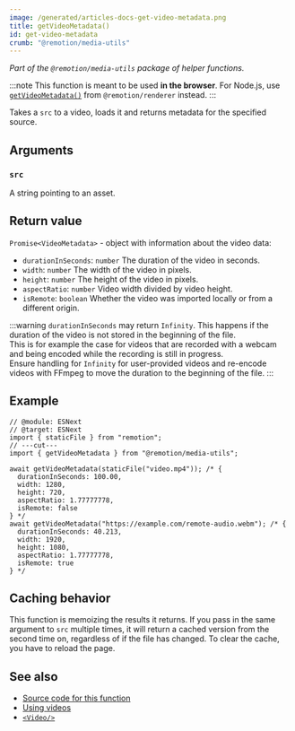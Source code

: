 ```yaml
---
image: /generated/articles-docs-get-video-metadata.png
title: getVideoMetadata()
id: get-video-metadata
crumb: "@remotion/media-utils"
---
```


_Part of the `@remotion/media-utils` package of helper functions._

:::note
This function is meant to be used **in the browser**. For Node.js, use [`getVideoMetadata()`](/docs/renderer/get-video-metadata) from `@remotion/renderer` instead.
:::

Takes a `src` to a video, loads it and returns metadata for the specified source.

## Arguments

### `src`

A string pointing to an asset.

## Return value

`Promise<VideoMetadata>` - object with information about the video data:

- `durationInSeconds`: `number` The duration of the video in seconds.
- `width`: `number` The width of the video in pixels.
- `height`: `number` The height of the video in pixels.
- `aspectRatio`: `number` Video width divided by video height.
- `isRemote`: `boolean` Whether the video was imported locally or from a different origin.

:::warning
`durationInSeconds` may return `Infinity`. This happens if the duration of the video is not stored in the beginning of the file.  
This is for example the case for videos that are recorded with a webcam and being encoded while the recording is still in progress.  
Ensure handling for `Infinity` for user-provided videos and re-encode videos with FFmpeg to move the duration to the beginning of the file.
:::

## Example

```tsx twoslash
// @module: ESNext
// @target: ESNext
import { staticFile } from "remotion";
// ---cut---
import { getVideoMetadata } from "@remotion/media-utils";

await getVideoMetadata(staticFile("video.mp4")); /* {
  durationInSeconds: 100.00,
  width: 1280,
  height: 720,
  aspectRatio: 1.77777778,
  isRemote: false
} */
await getVideoMetadata("https://example.com/remote-audio.webm"); /* {
  durationInSeconds: 40.213,
  width: 1920,
  height: 1080,
  aspectRatio: 1.77777778,
  isRemote: true
} */
```

## Caching behavior

This function is memoizing the results it returns.
If you pass in the same argument to `src` multiple times, it will return a cached version from the second time on, regardless of if the file has changed. To clear the cache, you have to reload the page.

## See also

- [Source code for this function](https://github.com/remotion-dev/remotion/blob/main/packages/media-utils/src/get-video-metadata.ts)
- [Using videos](/docs/assets#using-videos)
- [`<Video/>`](/docs/video)
